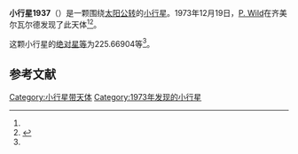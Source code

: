 {{Infobox planet
| bgcolour = #FFFFC0
| name = 1937 Locarno
| symbol = 
| image = 
| caption = 
| discovery = yes
| discovery_ref = 
| discoverer = [[P._Wild|P. Wild]]
| discovery_site = [[齐美尔瓦尔德|齐美尔瓦尔德]] 
| discovered = 1973年12月19日
| designations = yes
| mp_name = 
| named_after = 
| alt_names = 1973 YA/ 1936 VB / 1951 YU / 1962 XH1 / 1968 HJ1 / 1969 VT1
| mp_category = [[主带小行星|主带小行星]]
| orbit_ref = <ref name="a">[http://ssd.jpl.nasa.gov/sbdb.cgi?sstr=1937 1937 Locarno] {{Wayback|url=http://ssd.jpl.nasa.gov/sbdb.cgi?sstr=1937 |date=20201122055704 }}，小行星數據庫瀏覽器（JPL Small-Body Database Browser）－[[美国国家航空航天局|美国国家航空航天局]]喷气推进实验室</ref>
| epoch = 2456400.5 (2013年4月18日更新)
| aphelion = {{convert|2.7482390|AU|km|3|abbr=on|lk=out}}
| perihelion = {{convert|2.0062370|AU|km|3|abbr=on}}
| semimajor = {{convert|2.3772380|AU|km|3|abbr=on}}
| eccentricity = 0.1560639
| period = 1338.77446 [[日|日]]<br />3.67[[儒略年|儒略年]]
| avg_speed = 
| inclination = 12.47014
| asc_node = 79.05726
| mean_anomaly = 
| arg_peri = 225.66904
| satellites = 
| physical_characteristics = yes
| dimensions = 
| mass = 
| density = 
| surface_grav = 
| escape_velocity = 
| sidereal_day = 
| axial_tilt = 
| pole_ecliptic_lat = 
| pole_ecliptic_lon = 
| albedo = 
| temperatures= 
| temp_name1 = 
| mean_temp_1 = 
| max_temp_1 = 
| temp_name2 = 
| max_temp_2 = 
| spectral_type = 
| abs_magnitude = 225.66904
}}

'''小行星1937'''（{{lang-en|1937 Locarno}}）是一颗围绕[[太阳|太阳]][[公转|公转]]的[[小行星|小行星]]。1973年12月19日，[[P._Wild|P. Wild]]在齐美尔瓦尔德发现了此天体<ref name="a" /><ref>{{cite news|title=小行星列表|url=http://cfa-www.harvard.edu/iau/lists/NumberedMPs.txt|accessdate=2013-07-08|newspaper=哈佛大学|archive-date=2008-05-17|archive-url=https://web.archive.org/web/20080517010638/http://cfa-www.harvard.edu/iau/lists/NumberedMPs.txt|dead-url=no}}</ref>。

这颗小行星的[[绝对星等|绝对星等]]为225.66904等<ref name="a" />。

==参考文献==
{{reflist}}
{{Minor Planet Number|[[小行星1936|小行星1936]]|[[小行星1938|小行星1938]]}}

{{小天体}}

[[Category:小行星带天体|Category:小行星带天体]]
[[Category:1973年发现的小行星|Category:1973年发现的小行星]]

{{asteroid-stub}}